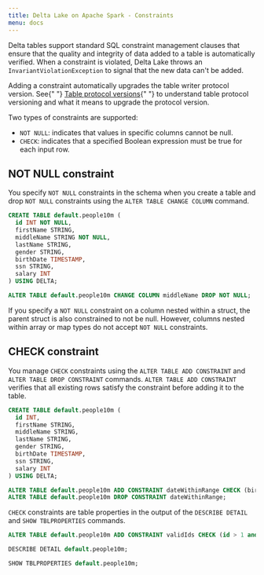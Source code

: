 ```yaml
---
title: Delta Lake on Apache Spark - Constraints
menu: docs
---
```


Delta tables support standard SQL constraint management clauses that ensure that the quality and integrity of data added to a table is automatically verified. When a constraint is violated, Delta Lake throws an `InvariantViolationException` to signal that the new data can't be added.

<Info title="Important" level="warning">
  Adding a constraint automatically upgrades the table writer protocol version.
  See{" "}
  <a href="https://delta.io/docs/spark/versioning">Table protocol versions</a>{" "}
  to understand table protocol versioning and what it means to upgrade the
  protocol version.
</Info>

Two types of constraints are supported:

- `NOT NULL`: indicates that values in specific columns cannot be null.
- `CHECK`: indicates that a specified Boolean expression must be true for each input row.

## NOT NULL constraint

You specify `NOT NULL` constraints in the schema when you create a table and drop `NOT NULL` constraints using the `ALTER TABLE CHANGE COLUMN` command.

```sql
CREATE TABLE default.people10m (
  id INT NOT NULL,
  firstName STRING,
  middleName STRING NOT NULL,
  lastName STRING,
  gender STRING,
  birthDate TIMESTAMP,
  ssn STRING,
  salary INT
) USING DELTA;

ALTER TABLE default.people10m CHANGE COLUMN middleName DROP NOT NULL;
```

If you specify a `NOT NULL` constraint on a column nested within a struct, the parent struct is also constrained to not be null. However, columns nested within array or map types do not accept `NOT NULL` constraints.

## CHECK constraint

You manage `CHECK` constraints using the `ALTER TABLE ADD CONSTRAINT` and `ALTER TABLE DROP CONSTRAINT` commands. `ALTER TABLE ADD CONSTRAINT` verifies that all existing rows satisfy the constraint before adding it to the table.

```sql
CREATE TABLE default.people10m (
  id INT,
  firstName STRING,
  middleName STRING,
  lastName STRING,
  gender STRING,
  birthDate TIMESTAMP,
  ssn STRING,
  salary INT
) USING DELTA;

ALTER TABLE default.people10m ADD CONSTRAINT dateWithinRange CHECK (birthDate > '1900-01-01');
ALTER TABLE default.people10m DROP CONSTRAINT dateWithinRange;
```

`CHECK` constraints are table properties in the output of the `DESCRIBE DETAIL` and `SHOW TBLPROPERTIES` commands.

```sql
ALTER TABLE default.people10m ADD CONSTRAINT validIds CHECK (id > 1 and id < 99999999);

DESCRIBE DETAIL default.people10m;

SHOW TBLPROPERTIES default.people10m;
```
